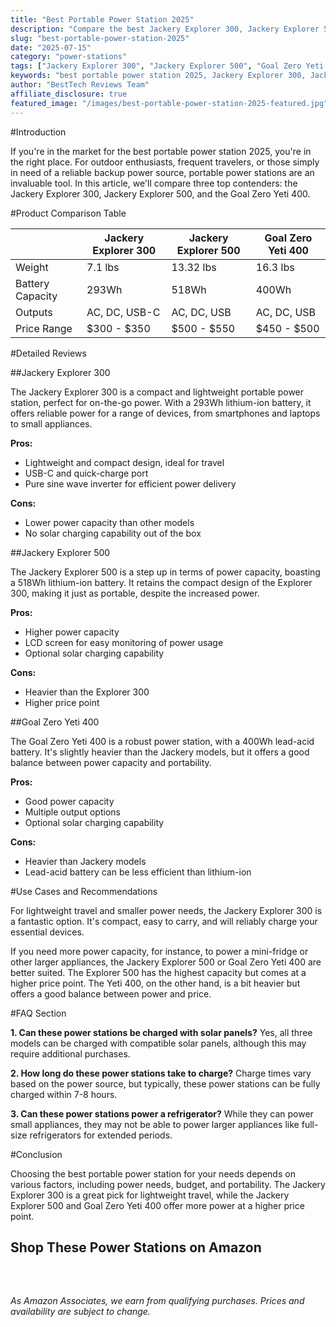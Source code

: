 ```yaml
---
title: "Best Portable Power Station 2025"
description: "Compare the best Jackery Explorer 300, Jackery Explorer 500, Goal Zero Yeti 400 and more. Find the perfect power stations with our detailed reviews and recommendations."
slug: "best-portable-power-station-2025"
date: "2025-07-15"
category: "power-stations"
tags: ["Jackery Explorer 300", "Jackery Explorer 500", "Goal Zero Yeti 400"]
keywords: "best portable power station 2025, Jackery Explorer 300, Jackery Explorer 500, Goal Zero Yeti 400"
author: "BestTech Reviews Team"
affiliate_disclosure: true
featured_image: "/images/best-portable-power-station-2025-featured.jpg"
---
```


#Introduction

If you're in the market for the best portable power station 2025, you're in the right place. For outdoor enthusiasts, frequent travelers, or those simply in need of a reliable backup power source, portable power stations are an invaluable tool. In this article, we'll compare three top contenders: the Jackery Explorer 300, Jackery Explorer 500, and the Goal Zero Yeti 400. 

#Product Comparison Table

| | Jackery Explorer 300 | Jackery Explorer 500 | Goal Zero Yeti 400 |
|---|---|---|---|
| Weight | 7.1 lbs | 13.32 lbs | 16.3 lbs |
| Battery Capacity | 293Wh | 518Wh | 400Wh |
| Outputs | AC, DC, USB-C | AC, DC, USB | AC, DC, USB |
| Price Range | $300 - $350 | $500 - $550 | $450 - $500 |

#Detailed Reviews

##Jackery Explorer 300

The Jackery Explorer 300 is a compact and lightweight portable power station, perfect for on-the-go power. With a 293Wh lithium-ion battery, it offers reliable power for a range of devices, from smartphones and laptops to small appliances. 

**Pros:**
- Lightweight and compact design, ideal for travel
- USB-C and quick-charge port
- Pure sine wave inverter for efficient power delivery

**Cons:**
- Lower power capacity than other models
- No solar charging capability out of the box

##Jackery Explorer 500

The Jackery Explorer 500 is a step up in terms of power capacity, boasting a 518Wh lithium-ion battery. It retains the compact design of the Explorer 300, making it just as portable, despite the increased power.

**Pros:**
- Higher power capacity
- LCD screen for easy monitoring of power usage
- Optional solar charging capability

**Cons:**
- Heavier than the Explorer 300
- Higher price point

##Goal Zero Yeti 400

The Goal Zero Yeti 400 is a robust power station, with a 400Wh lead-acid battery. It's slightly heavier than the Jackery models, but it offers a good balance between power capacity and portability.

**Pros:**
- Good power capacity
- Multiple output options
- Optional solar charging capability

**Cons:**
- Heavier than Jackery models
- Lead-acid battery can be less efficient than lithium-ion

#Use Cases and Recommendations

For lightweight travel and smaller power needs, the Jackery Explorer 300 is a fantastic option. It's compact, easy to carry, and will reliably charge your essential devices.

If you need more power capacity, for instance, to power a mini-fridge or other larger appliances, the Jackery Explorer 500 or Goal Zero Yeti 400 are better suited. The Explorer 500 has the highest capacity but comes at a higher price point. The Yeti 400, on the other hand, is a bit heavier but offers a good balance between power and price.

#FAQ Section

**1. Can these power stations be charged with solar panels?**
Yes, all three models can be charged with compatible solar panels, although this may require additional purchases.

**2. How long do these power stations take to charge?**
Charge times vary based on the power source, but typically, these power stations can be fully charged within 7-8 hours.

**3. Can these power stations power a refrigerator?**
While they can power small appliances, they may not be able to power larger appliances like full-size refrigerators for extended periods.

#Conclusion

Choosing the best portable power station for your needs depends on various factors, including power needs, budget, and portability. The <ProductLink productName="Jackery Explorer 300" asin="B082TMBYR6">Jackery Explorer 300</ProductLink> is a great pick for lightweight travel, while the <ProductLink productName="Jackery Explorer 500" asin="B084HPQ96Y">Jackery Explorer 500</ProductLink> and <ProductLink productName="Goal Zero Yeti 400" asin="B078LY8Q7V">Goal Zero Yeti 400</ProductLink> offer more power at a higher price point.

## Shop These Power Stations on Amazon

<div style="display: flex; gap: 1rem; flex-wrap: wrap; margin: 2rem 0;">
  <AmazonButton productName="Jackery Explorer 300" asin="B082TMBYR6" />
  <AmazonButton productName="Jackery Explorer 500" asin="B084HPQ96Y" />
  <AmazonButton productName="Goal Zero Yeti 400" asin="B078LY8Q7V" />
</div>

*As Amazon Associates, we earn from qualifying purchases. Prices and availability are subject to change.*